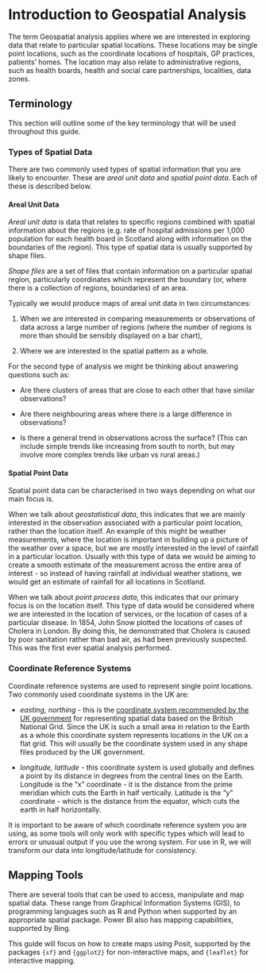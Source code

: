 # Introduction to Geospatial Analysis

The term Geospatial analysis applies where we are interested in exploring data that relate to particular spatial locations. These locations may be single point locations, such as the coordinate locations of hospitals, GP practices, patients' homes. The location may also relate to administrative regions, such as health boards, health and social care partnerships, localities, data zones.

## Terminology

This section will outline some of the key terminology that will be used throughout this guide.

### Types of Spatial Data

There are two commonly used types of spatial information that you are likely to encounter. These are *areal unit data* and *spatial point data*. Each of these is described below. 

#### Areal Unit Data

*Areal unit data* is data that relates to specific regions combined with spatial information about the regions (e.g. rate of hospital admissions per 1,000 population for each health board in Scotland along with information on the boundaries of the region). This type of spatial data is usually supported by shape files. 

*Shape files* are a set of files that contain information on a particular spatial region, particularly coordinates which represent the boundary (or, where there is a collection of regions, boundaries) of an area. 

Typically we would produce maps of areal unit data in two circumstances:

1. When we are interested in comparing measurements or observations of data across a large number of regions (where the number of regions is more than should be sensibly displayed on a bar chart), 

2. Where we are interested in the spatial pattern as a whole. 

For the second type of analysis we might be thinking about answering questions such as:

- Are there clusters of areas that are close to each other that have similar observations?

- Are there neighbouring areas where there is a large difference in observations?

- Is there a general trend in observations across the surface? (This can include simple trends like increasing from south to north, but may involve more complex trends like urban vs rural areas.)

#### Spatial Point Data

Spatial point data can be characterised in two ways depending on what our main focus is.

When we talk about *geostatistical data*, this indicates that we are mainly interested in the observation associated with a particular point location, rather than the location itself. An example of this might be weather measurements, where the location is important in building up a picture of the weather over a space, but we are mostly interested in the level of rainfall in a particular location. Usually with this type of data we would be aiming to create a smooth estimate of the measurement across the entire area of interest - so instead of having rainfall at individual weather stations, we would get an estimate of rainfall for all locations in Scotland.

When we talk about *point process data*, this indicates that our primary focus is on the location itself. This type of data would be considered where we are interested in the location of services, or the location of cases of a particular disease. In 1854, John Snow plotted the locations of cases of Cholera in London. By doing this, he demonstrated that Cholera is caused by poor sanitation rather than bad air, as had been previously suspected. This was the first ever spatial analysis performed.

### Coordinate Reference Systems

Coordinate reference systems are used to represent single point locations. Two commonly used coordinate systems in the UK are:

- *easting, northing* - this is the [coordinate system recommended by the UK government](https://www.gov.uk/guidance/uk-geospatial-data-standards-coordinate-reference-systems) for representing spatial data based on the British National Grid. Since the UK is such a small area in relation to the Earth as a whole this coordinate system represents locations in the UK on a flat grid. This will usually be the coordinate system used in any shape files produced by the UK government.

- *longitude, latitude* - this coordinate system is used globally and defines a point by its distance in degrees from the central lines on the Earth. Longitude is the "x" coordinate - it is the distance from the prime meridian which cuts the Earth in half vertically. Latitude is the "y" coordinate - which is the distance from the equator, which cuts the earth in half horizontally.

It is important to be aware of which coordinate reference system you are using, as some tools will only work with specific types which will lead to errors or unusual output if you use the wrong system. For use in R, we will transform our data into longitude/latitude for consistency.

## Mapping Tools

There are several tools that can be used to access, manipulate and map spatial data. These range from Graphical Information Systems (GIS), to programming languages such as R and Python when supported by an appropriate spatial package. Power BI also has mapping capabilities, supported by Bing. 

This guide will focus on how to create maps using Posit, supported by the packages `{sf}` and `{ggplot2}` for non-interactive maps, and `{leaflet}` for interactive mapping.

